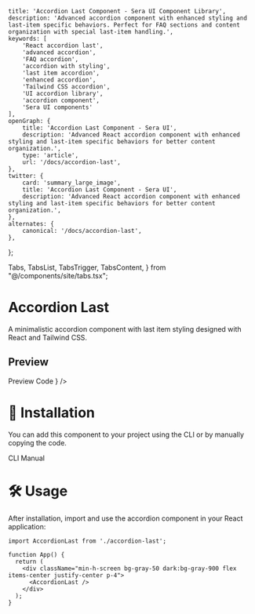     title: 'Accordion Last Component - Sera UI Component Library',
    description: 'Advanced accordion component with enhanced styling and last-item specific behaviors. Perfect for FAQ sections and content organization with special last-item handling.',
    keywords: [
        'React accordion last',
        'advanced accordion',
        'FAQ accordion',
        'accordion with styling',
        'last item accordion',
        'enhanced accordion',
        'Tailwind CSS accordion',
        'UI accordion library',
        'accordion component',
        'Sera UI components'
    ],
    openGraph: {
        title: 'Accordion Last Component - Sera UI',
        description: 'Advanced React accordion component with enhanced styling and last-item specific behaviors for better content organization.',
        type: 'article',
        url: '/docs/accordion-last',
    },
    twitter: {
        card: 'summary_large_image',
        title: 'Accordion Last Component - Sera UI',
        description: 'Advanced React accordion component with enhanced styling and last-item specific behaviors for better content organization.',
    },
    alternates: {
        canonical: '/docs/accordion-last',
    },
};

  Tabs,
  TabsList,
  TabsTrigger,
  TabsContent,
} from "@/components/site/tabs.tsx";

<AI dir="left"/>

# Accordion Last
A minimalistic accordion component with last item styling designed with React and Tailwind CSS.

## Preview


<Tabs defaultValue="preview" className="">
  <TabsList>
    <TabsTrigger value="preview">Preview</TabsTrigger>
    <TabsTrigger value="code">Code</TabsTrigger>
  </TabsList>
  <TabsContent value="preview">
    <ComponentRenderer component={<AccordionLast />} />
  </TabsContent>
  <TabsContent value="code">
    <CodeBlock filePath="src/app/docs/accordion-last/accordion-last.tsx" />
  </TabsContent>
</Tabs>

# 🚀 Installation
You can add this component to your project using the CLI or by manually copying the code.

<Tabs defaultValue="cli" className="">
  <TabsList>
    <TabsTrigger value="cli">CLI</TabsTrigger>
    <TabsTrigger value="manual">Manual</TabsTrigger>
  </TabsList>
  <TabsContent value="cli">
    <Cli command={`add accordion-last.json`} />
  </TabsContent>

  <TabsContent value="manual">
    <CodeBlock filePath="src/app/docs/accordion-last/accordion-last.tsx" />
  </TabsContent>
</Tabs>

# 🛠️ Usage

After installation, import and use the accordion component in your React application:

```tsx
import AccordionLast from './accordion-last';

function App() {
  return (
    <div className="min-h-screen bg-gray-50 dark:bg-gray-900 flex items-center justify-center p-4">
      <AccordionLast />
    </div>
  );
}
```